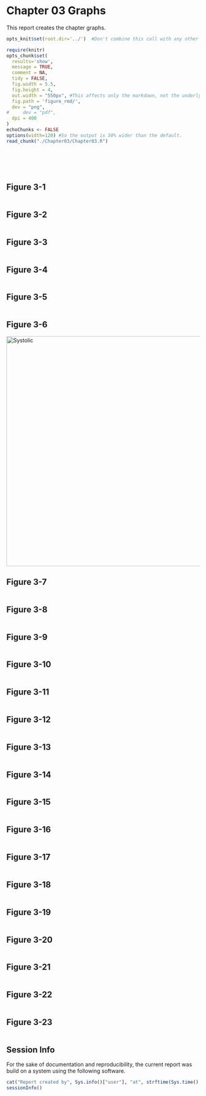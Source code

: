 Chapter 03 Graphs
=================================================
This report creates the chapter graphs.

<!--  Set the working directory to the repository's base directory; this assumes the report is nested inside of only one directory.-->
```r
opts_knit$set(root.dir='../')  #Don't combine this call with any other chunk -especially one that uses file paths.
```

<!-- Set the report-wide options, and point to the external code file. -->
```r
require(knitr)
opts_chunk$set(
  results='show', 
  message = TRUE,
  comment = NA, 
  tidy = FALSE,
  fig.width = 5.5, 
  fig.height = 4, 
  out.width = "550px", #This affects only the markdown, not the underlying png file.  The height will be scaled appropriately.
  fig.path = 'figure_rmd/',     
  dev = "png",
#     dev = "pdf",
  dpi = 400
)
echoChunks <- FALSE
options(width=120) #So the output is 50% wider than the default.
read_chunk("./Chapter03/Chapter03.R") 
```
<!-- Load the packages.  Suppress the output when loading packages. --> 
```r
```

<!-- Load any Global functions and variables declared in the R file.  Suppress the output. --> 
```r
```

<!-- Declare any global functions specific to a Rmd output.  Suppress the output. --> 
```r
```

<!-- Load the datasets.   -->
```r
```

<!-- Tweak the datasets.   -->
```r
```

## Figure 3-1
```r
```

## Figure 3-2
```r
```

## Figure 3-3
```r
```

## Figure 3-4
```r
```

## Figure 3-5
```r
```

## Figure 3-6
<img src="./../Chapter02/figure_rmd/Figure02_01.png" alt="Systolic" style="width: 600px;"/>

## Figure 3-7
```r
```

## Figure 3-8
```r
```

## Figure 3-9
```r
```

## Figure 3-10
```r
```

## Figure 3-11
```r
```

## Figure 3-12
```r
```

## Figure 3-13
```r
```

## Figure 3-14
```r
```

## Figure 3-15
```r
```

## Figure 3-16
```r
```

## Figure 3-17
```r
```

## Figure 3-18
```r
```

## Figure 3-19
```r
```

## Figure 3-20
```r
```

## Figure 3-21
```r
```

## Figure 3-22
```r
```

## Figure 3-23
```r
```

## Session Info
For the sake of documentation and reproducibility, the current report was build on a system using the following software.

```r
cat("Report created by", Sys.info()["user"], "at", strftime(Sys.time(), "%Y-%m-%d, %H:%M %z"))
sessionInfo()
```
